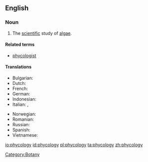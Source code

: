 ==English==
{{wikipedia}}

===Noun===
{{en-noun|-}}

# The [[scientific]] study of [[algae]].

====Related terms====
* [[phycologist]]

====Translations====
{{trans-top|the study of algae}}
* Bulgarian: {{t|bg|алгология|sc=Cyrl}}
* Dutch: {{t|nl|fycologie|f}}
* French: {{t+|fr|phycologie}}
* German: {{t+|de|Phykologie|f}}
* Indonesian: {{t|id|fikologi}}
* Italian: {{t|it|algologia|f}},  {{t|it|ficologia|f}}
{{trans-mid}}
* Norwegian: {{t|no|fykologi}}
* Romanian: {{t|ro|ficologie|f}}
* Russian: {{t|ru|альгология||m|sc=Cyrl}}
* Spanish: {{t+|es|ficología|f}}
* Vietnamese: {{t+|vi|thuộc tảo|xs=Vietnamese}}
{{trans-bottom}}

[[Category:Botany]]

[[io:phycology]]
[[id:phycology]]
[[pl:phycology]]
[[ta:phycology]]
[[zh:phycology]]